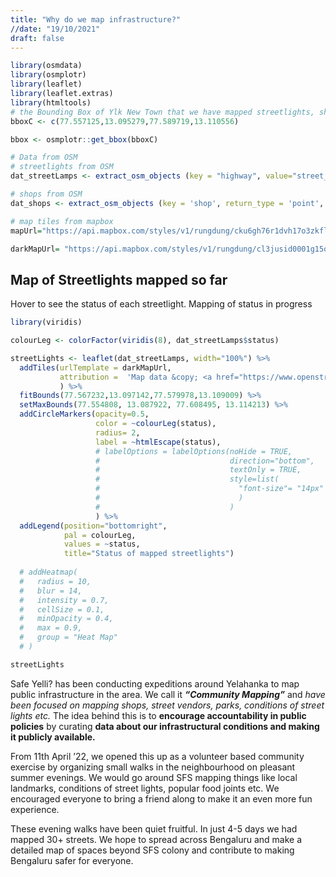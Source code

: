 ```yaml
---
title: "Why do we map infrastructure?"
//date: "19/10/2021"
draft: false
---
```


```r

library(osmdata)
library(osmplotr)
library(leaflet)
library(leaflet.extras)
library(htmltools)
# the Bounding Box of Ylk New Town that we have mapped streetlights, shops in.
bboxC <- c(77.557125,13.095279,77.589719,13.110556)

bbox <- osmplotr::get_bbox(bboxC)

# Data from OSM
# streetlights from OSM
dat_streetLamps <- extract_osm_objects (key = "highway", value="street_lamp", return_type = 'point', bbox = bbox) 

# shops from OSM 
dat_shops <- extract_osm_objects (key = 'shop', return_type = 'point', bbox = bbox)

# map tiles from mapbox
mapUrl="https://api.mapbox.com/styles/v1/rungdung/cku6gh76r1dvh17o3zkfllvjz/tiles/256/{z}/{x}/{y}@2x?access_token=pk.eyJ1IjoicnVuZ2R1bmciLCJhIjoiY2tqeWh6cXF4MDgzMjJvbWVmbGQzYjAwMyJ9.U-aJyoqyKvTXlhVk43jV1A"

darkMapUrl= "https://api.mapbox.com/styles/v1/rungdung/cl3jusid0001g15odcz3f1dcb/tiles/256/{z}/{x}/{y}@2x?access_token=pk.eyJ1IjoicnVuZ2R1bmciLCJhIjoiY2tqeWh6cXF4MDgzMjJvbWVmbGQzYjAwMyJ9.U-aJyoqyKvTXlhVk43jV1A"
```

## Map of Streetlights mapped so far

Hover to see the status of each streetlight. Mapping of status in progress

```r
library(viridis)

colourLeg <- colorFactor(viridis(8), dat_streetLamps$status)

streetLights <- leaflet(dat_streetLamps, width="100%") %>%
  addTiles(urlTemplate = darkMapUrl,
           attribution =  'Map data &copy; <a href="https://www.openstreetmap.org/copyright">OpenStreetMap</a> contributors, Imagery © <a href="https://www.mapbox.com/">Mapbox</a>',
           ) %>%
  fitBounds(77.567232,13.097142,77.579978,13.109009) %>%
  setMaxBounds(77.554808, 13.087922, 77.608495, 13.114213) %>% 
  addCircleMarkers(opacity=0.5, 
                   color = ~colourLeg(status), 
                   radius= 2, 
                   label = ~htmlEscape(status), 
                   # labelOptions = labelOptions(noHide = TRUE, 
                   #                             direction="bottom", 
                   #                             textOnly = TRUE, 
                   #                             style=list(
                   #                               "font-size"= "14px"
                   #                               )
                   #                             )
                   ) %>% 
  addLegend(position="bottomright",
            pal = colourLeg,
            values = ~status,
            title="Status of mapped streetlights")
  
  # addHeatmap(
  #   radius = 10,
  #   blur = 14,
  #   intensity = 0.7,
  #   cellSize = 0.1,
  #   minOpacity = 0.4,
  #   max = 0.9,
  #   group = "Heat Map"
  # ) 

streetLights
```

Safe Yelli? has been conducting expeditions around Yelahanka to map public infrastructure in the area. We call it ***"Community Mapping"*** and *have been focused on mapping shops, street vendors, parks, conditions of street lights etc.* The idea behind this is to **encourage accountability in public policies** by curating **data about our infrastructural conditions and making it publicly available.**

From 11th April '22, we opened this up as a volunteer based community exercise by organizing small walks in the neighbourhood on pleasant summer evenings. We would go around SFS mapping things like local landmarks, conditions of street lights, popular food joints etc. We encouraged everyone to bring a friend along to make it an even more fun experience.

These evening walks have been quiet fruitful. In just 4-5 days we had mapped 30+ streets. We hope to spread across Bengaluru and make a detailed map of spaces beyond SFS colony and contribute to making Bengaluru safer for everyone.
